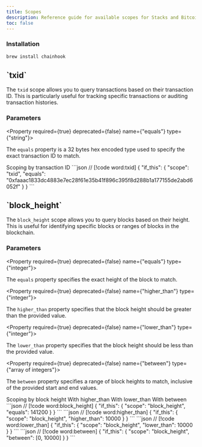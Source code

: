 ```yaml
---
title: Scopes
description: Reference guide for available scopes for Stacks and Bitcoin.
toc: false
---
```





### Installation

```bash
brew install chainhook
```

<Root>

<API className='my-20'>

<div className='flex-1'>

<h2 className='mt-0'>`txid`</h2>

The `txid` scope allows you to query transactions based on their transaction ID. This is particularly useful for tracking specific transactions or auditing transaction histories.

### Parameters

<Property required={true} deprecated={false} name={"equals"} type={"string"}>

The `equals` property is a 32 bytes hex encoded type used to specify the exact transaction ID to match.

</Property>

</div>

<APIExample className='w-full'>

<Tabs defaultValue="default">
  <TabsList className='flex flex-wrap'>
    <TabsTrigger value="default" className='tab group'>
      <Badge variant='outline' className='badge transition-colors hover:text-neutral-900 dark:group-hover:text-white'>Scoping by transaction ID</Badge>
    </TabsTrigger>
  </TabsList>
  <TabsContent value="default">
    ```json
    // [!code word:txid]
    {
      "if_this": {
        "scope": "txid",
        "equals": "0xfaaac1833dc4883e7ec28f61e35b41f896c395f8d288b1a177155de2abd6052f"
      }
    }
    ```
  </TabsContent>
</Tabs>

</APIExample>

</API>

<API className='my-20'>

<div className='flex-1'>

<h2 className='mt-0'>`block_height`</h2>

The `block_height` scope allows you to query blocks based on their height. This is useful for identifying specific blocks or ranges of blocks in the blockchain.

### Parameters

<Property required={true} deprecated={false} name={"equals"} type={"integer"}>

The `equals` property specifies the exact height of the block to match.

</Property>

<Property required={true} deprecated={false} name={"higher_than"} type={"integer"}>

The `higher_than` property specifies that the block height should be greater than the provided value.

</Property>

<Property required={true} deprecated={false} name={"lower_than"} type={"integer"}>

The `lower_than` property specifies that the block height should be less than the provided value.

</Property>

<Property required={true} deprecated={false} name={"between"} type={"array of integers"}>

The `between` property specifies a range of block heights to match, inclusive of the provided start and end values.

</Property>

</div>

<APIExample className='w-full'>

<Tabs defaultValue="default">
  <TabsList className='flex flex-wrap'>
    <TabsTrigger value="default" className='tab group'>
      <Badge variant='outline' className='badge transition-colors hover:text-neutral-900 dark:group-hover:text-white'>Scoping by block height</Badge>
    </TabsTrigger>
    <TabsTrigger value="higher_than" className='tab group'>
      <Badge variant='outline' className='badge transition-colors hover:text-neutral-900 dark:group-hover:text-white'>With higher_than</Badge>
    </TabsTrigger>
    <TabsTrigger value="lower_than" className='tab group'>
      <Badge variant='outline' className='badge transition-colors hover:text-neutral-900 dark:group-hover:text-white'>With lower_than</Badge>
    </TabsTrigger>
    <TabsTrigger value="between" className='tab group'>
      <Badge variant='outline' className='badge transition-colors hover:text-neutral-900 dark:group-hover:text-white'>With between</Badge>
    </TabsTrigger>
  </TabsList>
  <TabsContent value="default">
  ```json
  // [!code word:block_height]
  {
    "if_this": {
      "scope": "block_height",
      "equals": 141200
    }
  }
  ```
  </TabsContent>
  <TabsContent value="higher_than">
  ```json
  // [!code word:higher_than]
  {
    "if_this": {
      "scope": "block_height",
      "higher_than": 10000
    }
  }
  ```
  </TabsContent>
  <TabsContent value="lower_than">
  ```json
  // [!code word:lower_than]
  {
    "if_this": {
      "scope": "block_height",
      "lower_than": 10000
    }
  }
  ```
  </TabsContent>
  <TabsContent value="between">
  ```json
  // [!code word:between]
  {
    "if_this": {
      "scope": "block_height",
      "between": [0, 10000]
    }
  }
  ```
  </TabsContent>
</Tabs>

</APIExample>

</API>

</Root>
